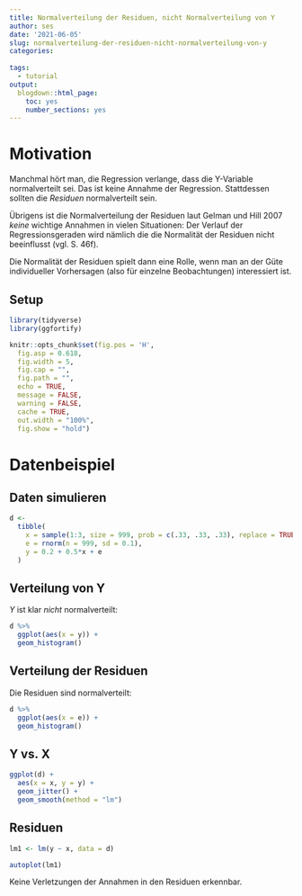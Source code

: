 ```yaml
---
title: Normalverteilung der Residuen, nicht Normalverteilung von Y
author: ses
date: '2021-06-05'
slug: normalverteilung-der-residuen-nicht-normalverteilung-von-y
categories:
  
tags:
  - tutorial
output:
  blogdown::html_page:
    toc: yes
    number_sections: yes
---
```



# Motivation

Manchmal hört man, die Regression verlange, dass die Y-Variable normalverteilt sei. Das ist keine Annahme der Regression. Stattdessen sollten die *Residuen* normalverteilt sein.

Übrigens ist die Normalverteilung der Residuen laut Gelman und Hill 2007 *keine* wichtige Annahmen in vielen Situationen: Der Verlauf der Regressionsgeraden wird nämlich die die Normalität der Residuen nicht beeinflusst (vgl. S. 46f).

Die Normalität der Residuen spielt dann eine Rolle, wenn man an der Güte individueller Vorhersagen (also für einzelne Beobachtungen) interessiert ist.

## Setup

```r
library(tidyverse)
library(ggfortify)
```


```r
knitr::opts_chunk$set(fig.pos = 'H',
  fig.asp = 0.618,
  fig.width = 5,
  fig.cap = "", 
  fig.path = "",
  echo = TRUE,
  message = FALSE,
  warning = FALSE,
  cache = TRUE,
  out.width = "100%",
  fig.show = "hold")
```

# Datenbeispiel


## Daten simulieren
 
```r
d <-
  tibble(
    x = sample(1:3, size = 999, prob = c(.33, .33, .33), replace = TRUE),
    e = rnorm(n = 999, sd = 0.1),
    y = 0.2 + 0.5*x + e
  )
```
 

## Verteilung von Y

$Y$ ist klar *nicht* normalverteilt:

```r
d %>% 
  ggplot(aes(x = y)) +
  geom_histogram()
```


## Verteilung der Residuen


Die Residuen sind normalverteilt:


```r
d %>% 
  ggplot(aes(x = e)) +
  geom_histogram() 
```
 
## Y vs. X 

```r
ggplot(d) +
  aes(x = x, y = y) +
  geom_jitter() +
  geom_smooth(method = "lm")
```

## Residuen

```r
lm1 <- lm(y ~ x, data = d)
```


```r
autoplot(lm1)
```

Keine Verletzungen der Annahmen in den Residuen erkennbar.


